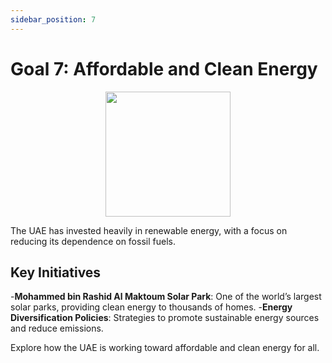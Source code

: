 ```yaml
---
sidebar_position: 7
---
```


# Goal 7: Affordable and Clean Energy

<p align="center"><img src="https://www.un.org/sustainabledevelopment/wp-content/uploads/2019/08/E-Goal-07-1024x1024.png" width="200" height="200"/></p>

The UAE has invested heavily in renewable energy, with a focus on reducing its dependence on fossil fuels.

## Key Initiatives

-**Mohammed bin Rashid Al Maktoum Solar Park**: One of the world’s largest solar parks, providing clean energy to thousands of homes.
-**Energy Diversification Policies**: Strategies to promote sustainable energy sources and reduce emissions.

Explore how the UAE is working toward affordable and clean energy for all.
